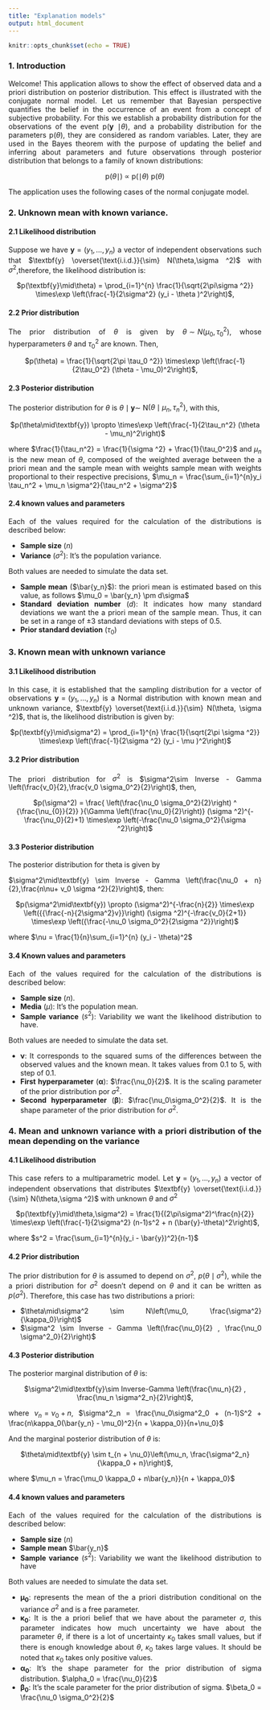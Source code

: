 ```yaml
---
title: "Explanation models"
output: html_document
---
```


<style>
body {
text-align: justify}
</style>

```r
knitr::opts_chunk$set(echo = TRUE)
```

### 1. Introduction

Welcome! This application allows to show the effect of observed data and a priori distribution on posterior distribution. This effect is illustrated with the conjugate normal model.
Let us remember that Bayesian perspective quantifies the belief in the occurrence of an event from a concept of subjective probability.
For this we establish a probability distribution for the observations of the event p(**y** $\mid\theta$), and a probability distribution for the parameters p($\theta$), they are considered as random variables. 
Later, they are used in the Bayes theorem with the purpose of updating the belief and inferring about  parameters and future observations through posterior distribution that belongs to a family of known distributions:

<center>
p($\theta\mid$\textbf{y}) $\propto$ p(\textbf{y}$\mid\theta$) p($\theta$) 
</center>


The application uses the following cases of the normal conjugate model.

### 2. Unknown mean with known variance.

#### **2.1 Likelihood distribution**

Suppose we have $\textbf{y} =(y_1,…,y_n )$ a vector of independent observations such that $\textbf{y} \overset{\text{i.i.d.}}{\sim} N(\theta,\sigma ^2)$ with $\sigma^2$,therefore, the likelihood distribution is:

<center>
 $p(\textbf{y}\mid\theta) = \prod_{i=1}^{n} \frac{1}{\sqrt{2\pi\sigma ^2}} \times\exp \left(\frac{-1}{2\sigma^2} (y_i - \theta )^2\right)$,
 </center>
 
#### **2.2 Prior distribution**

The prior distribution of $\theta$ is given by $\theta\sim N(\mu_0,\tau_0 ^2)$, whose hyperparameters $\theta$ and $\tau_0^2$ are known. Then, 

<center>
    $p(\theta) = \frac{1}{\sqrt{2\pi \tau_0 ^2}} \times\exp \left(\frac{-1}{2\tau_0^2} (\theta - \mu_0)^2\right)$, 
    </center>
    
#### **2.3 Posterior distribution**

The posterior distribution for $\theta$ is $\theta\mid\textbf{y} \sim$ N$(\theta \mid \mu_n,\tau_n ^2 )$, with this,

<center>
   $p(\theta\mid\textbf{y}) \propto \times\exp \left(\frac{-1}{2\tau_n^2} (\theta - \mu_n)^2\right)$
</center>

where $\frac{1}{\tau_n^2} = \frac{1}{\sigma ^2} + \frac{1}{\tau_0^2}$ and 
$\mu_n$ is the new mean of $\theta$, composed of the weighted average between the a priori mean and the sample mean with weights sample mean with weights proportional to their respective precisions, 
$\mu_n = \frac{\sum_{i=1}^{n}y_i \tau_n^2 + \mu_n \sigma^2}{\tau_n^2 + \sigma^2}$ 


#### **2.4 known values and parameters**

Each of the values required for the calculation of the distributions is described below:

 * **Sample size** ($n$)
 * **Variance** ($\sigma ^2$): It's the population variance.
 
Both values are needed to simulate the data set.

* **Sample mean** ($\bar{y_n}$): the priori mean is estimated based on this value, as follows $\mu_0 = \bar{y_n} \pm d\sigma$
* **Standard deviation number** ($d$): It indicates how many standard deviations we want the a priori mean of the sample mean. Thus, it can be set in a range of $\pm 3$ standard deviations with steps of $0.5$.
* **Prior standard deviation** ($\tau_0$)

### 3. Known mean with unknown variance

#### **3.1 Likelihood distribution**

In this case, it is established that the sampling distribution for a vector of observations $\textbf{y} =(y_1,…,y_n )$ is a Normal distribution with known mean and unknown variance, $\textbf{y} \overset{\text{i.i.d.}}{\sim} N(\theta, \sigma ^2)$,  that is, the likelihood distribution is given by:

<center>

$p(\textbf{y}\mid\sigma^2) = \prod_{i=1}^{n} \frac{1}{\sqrt{2\pi \sigma ^2}} \times\exp \left(\frac{-1}{2\sigma ^2} (y_i - \mu )^2\right)$
    
</center>

#### **3.2 Prior distribution**

The priori distribution for $\sigma^2$ is $\sigma^2\sim Inverse - Gamma \left(\frac{v_0}{2},\frac{v_0 \sigma_0^2}{2}\right)$, then,

<center>
    $p(\sigma^2) = \frac{ \left(\frac{\nu_0 \sigma_0^2}{2}\right) ^ {\frac{\nu_{0}}{2}} }{\Gamma \left(\frac{\nu_0}{2}\right)} (\sigma ^2)^{-\frac{\nu_0}{2}+1} \times\exp \left(-\frac{\nu_0 \sigma_0^2}{\sigma ^2}\right)$
</center>

#### **3.3 Posterior distribution**

The posterior distribution for theta is given by 

$\sigma^2\mid\textbf{y} \sim Inverse - Gamma \left(\frac{\nu_0 + n}{2},\frac{n\nu+ v_0 \sigma ^2}{2}\right)$, then:

<center>
   $p(\sigma^2\mid\textbf{y}) \propto (\sigma^2)^{-\frac{n}{2}}
   \times\exp \left({{\frac{-n}{2\sigma^2}v}}\right) (\sigma ^2)^{-\frac{v_0}{2+1}} 
   \times\exp \left({\frac{-\nu_0 \sigma_0^2}{2\sigma ^2}}\right)$
</center>

where $\nu = \frac{1}{n}\sum_{i=1}^{n} (y_i - \theta)^2$

#### **3.4 Known values and parameters**

Each of the values required for the calculation of the distributions is described below:

* **Sample size** ($n$).
* **Media** ($\mu$): It's the population mean.
* **Sample variance** ($s^2$): Variability we want the likelihood distribution to have.
 
Both values are needed to simulate the data set.

* $\boldsymbol{\nu}$: It corresponds to the squared sums of the differences between the observed values and the known mean. It takes values from 0.1 to 5, with step of 0.1.
* **First hyperparameter** $(\boldsymbol{\alpha})$: $\frac{\nu_0}{2}$. It is the scaling parameter of the prior distribution por $\sigma^2$.
* **Second hyperparameter** $(\boldsymbol{\beta})$: $\frac{\nu_0\sigma_0^2}{2}$. It is the shape parameter of the prior distribution for $\sigma^2$.

### 4. Mean and unknown variance with a priori distribution of the mean depending on the variance

#### **4.1 Likelihood distribution**

This case refers to a multiparametric model. Let $\textbf{y} =(y_1,…,y_n )$ a vector of independent observations that distributes $\textbf{y} \overset{\text{i.i.d.}}{\sim} N(\theta,\sigma ^2)$ with unknown $\theta$ and $\sigma^2$ 

<center>
    $p(\textbf{y}\mid\theta,\sigma^2) = \frac{1}{(2\pi\sigma^2)^\frac{n}{2}} \times\exp \left(\frac{-1}{2\sigma^2} (n-1)s^2 + n (\bar{y}-\theta)^2\right)$,
</center>

where $s^2 = \frac{\sum_{i=1}^{n}(y_i - \bar{y})^2}{n-1}$

#### **4.2 Prior distribution**

The prior distribution for $\theta$ is assumed to depend on $\sigma^2$, $p(\theta\mid\sigma^2)$, while the a priori distribution for $\sigma^2$ doesn't depend on $\theta$ and it can be written as $p(\sigma^2)$. Therefore, this case has two distributions a priori: 

* $\theta\mid\sigma^2 \sim N\left(\mu_0, \frac{\sigma^2}{\kappa_0}\right)$
* $\sigma^2 \sim Inverse - Gamma \left(\frac{\nu_0}{2} , \frac{\nu_0 \sigma^2_0}{2}\right)$

#### **4.3 Posterior distribution**

The posterior marginal distribution of $\theta$ is:

<center>
$\sigma^2\mid\textbf{y}\sim Inverse-Gamma \left(\frac{\nu_n}{2} , \frac{\nu_n \sigma^2_n}{2}\right)$,
</center>

where $\nu_n = \nu_0 + n$, $\sigma^2_n = \frac{\nu_0\sigma^2_0 + (n-1)S^2 + \frac{n\kappa_0(\bar{y_n} - \mu_0)^2}{n + \kappa_0}}{n+\nu_0}$ 

And the marginal posterior distribution of $\theta$ is: 

<center>
$\theta\mid\textbf{y} \sim t_{n + \nu_0}\left(\mu_n, \frac{\sigma^2_n}{\kappa_0 + n}\right)$, 
</center>

where $\mu_n = \frac{\mu_0 \kappa_0 + n\bar{y_n}}{n + \kappa_0}$

#### **4.4 known values and parameters**

Each of the values required for the calculation of the distributions is described below:

* **Sample size** ($n$)
* **Sample mean** $\bar{y_n}$
* **Sample variance** ($s^2$): Variability we want the likelihood distribution to have

Both values are needed to simulate the data set.

* $\boldsymbol{\mu_0}:$ represents the mean of the a priori distribution conditional on the variance $\sigma^2$ and is a free parameter.
* $\boldsymbol{\kappa_0}$: It is the a priori belief that we have about the parameter $\sigma$, this parameter indicates how much uncertainty we have about the parameter $\theta$, if there is a lot of uncertainty $\kappa_0$ takes small values, but if there is enough knowledge about $\theta$, $\kappa_0$ takes large values. It should be noted that $\kappa_0$ takes only positive values.
* $\boldsymbol{\alpha_0}:$ It's the shape parameter for the prior distribution of sigma distribution. $\alpha_0 = \frac{\nu_0}{2}$
* $\boldsymbol{\beta_0}$: It's the scale parameter for the prior distribution of sigma. $\beta_0 = \frac{\nu_0 \sigma_0^2}{2}$